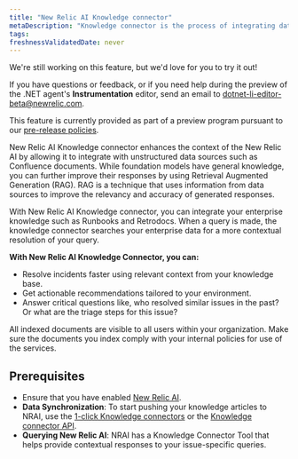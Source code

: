 ```yaml
---
title: "New Relic AI Knowledge connector"
metaDescription: "Knowledge connector is the process of integrating data from various sources to create a unified view of information. This unified view can be used to improve decision-making, automate processes, and enhance customer experiences."
tags:
freshnessValidatedDate: never
---
```


<Callout title="preview">
  We're still working on this feature, but we'd love for you to try it out!

  If you have questions or feedback, or if you need help during the preview of the .NET agent's <DNT>**Instrumentation**</DNT> editor, send an email to [dotnet-li-editor-beta@newrelic.com](mailto:dotnet-li-editor-beta@newrelic.com).

  This feature is currently provided as part of a preview program pursuant to our [pre-release policies](/docs/licenses/license-information/referenced-policies/new-relic-pre-release-policy).
</Callout>

New Relic AI Knowledge connector enhances the context of the New Relic AI by allowing it to integrate with unstructured data sources such as Confluence documents. While foundation models have general knowledge, you can further improve their responses by using Retrieval Augmented Generation (RAG). RAG is a technique that uses information from data sources to improve the relevancy and accuracy of generated responses.

With New Relic AI Knowledge connector, you can integrate your enterprise knowledge such as Runbooks and Retrodocs. When a query is made, the knowledge connector searches your enterprise data for a more contextual resolution of your query.

**With New Relic AI Knowledge Connector, you can:**

- Resolve incidents faster using relevant context from your knowledge base.
- Get actionable recommendations tailored to your environment.
- Answer critical questions like, who resolved similar issues in the past? Or what are the triage steps for this issue?

<Callout variant="important">
  All indexed documents are visible to all users within your organization. Make sure the documents you index comply with your internal policies for use of the services.
</Callout>

## Prerequisites

- Ensure that you have enabled [New Relic AI](/docs/agentic-ai/new-relic-ai/#enable).
- **Data Synchronization**: To start pushing your knowledge articles to NRAI, use the [1-click Knowledge connectors](/docs/agentic-ai/knowledge-integration/knowledge-connector) or the [Knowledge connector API](/docs/apis/nerdgraph/examples/nerdgraph-rag).
- **Querying New Relic AI**: NRAI has a Knowledge Connector Tool that helps provide contextual responses to your issue-specific queries.
